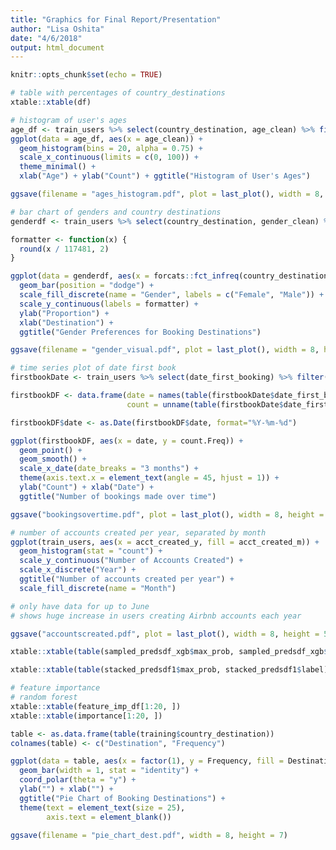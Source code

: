 ```yaml
---
title: "Graphics for Final Report/Presentation"
author: "Lisa Oshita"
date: "4/6/2018"
output: html_document
---
```


```r
knitr::opts_chunk$set(echo = TRUE)
```

```r
# table with percentages of country_destinations
xtable::xtable(df)
```

```r
# histogram of user's ages 
age_df <- train_users %>% select(country_destination, age_clean) %>% filter(age_clean > 0)
ggplot(data = age_df, aes(x = age_clean)) + 
  geom_histogram(bins = 20, alpha = 0.75) + 
  scale_x_continuous(limits = c(0, 100)) + 
  theme_minimal() + 
  xlab("Age") + ylab("Count") + ggtitle("Histogram of User's Ages")

ggsave(filename = "ages_histogram.pdf", plot = last_plot(), width = 8, height = 5)
```


```r
# bar chart of genders and country destinations 
genderdf <- train_users %>% select(country_destination, gender_clean) %>% filter(gender_clean != "unknown")

formatter <- function(x) {
  round(x / 117481, 2)
}

ggplot(data = genderdf, aes(x = forcats::fct_infreq(country_destination), fill = gender_clean)) + 
  geom_bar(position = "dodge") + 
  scale_fill_discrete(name = "Gender", labels = c("Female", "Male")) + 
  scale_y_continuous(labels = formatter) + 
  ylab("Proportion") + 
  xlab("Destination") + 
  ggtitle("Gender Preferences for Booking Destinations")

ggsave(filename = "gender_visual.pdf", plot = last_plot(), width = 8, height = 5)
```

```r
# time series plot of date first book 
firstbookDate <- train_users %>% select(date_first_booking) %>% filter(date_first_booking != "")

firstbookDF <- data.frame(date = names(table(firstbookDate$date_first_booking)),
                          count = unname(table(firstbookDate$date_first_booking)))

firstbookDF$date <- as.Date(firstbookDF$date, format="%Y-%m-%d")

ggplot(firstbookDF, aes(x = date, y = count.Freq)) + 
  geom_point() + 
  geom_smooth() + 
  scale_x_date(date_breaks = "3 months") + 
  theme(axis.text.x = element_text(angle = 45, hjust = 1)) + 
  ylab("Count") + xlab("Date") + 
  ggtitle("Number of bookings made over time")

ggsave("bookingsovertime.pdf", plot = last_plot(), width = 8, height = 5)
```

```r
# number of accounts created per year, separated by month 
ggplot(train_users, aes(x = acct_created_y, fill = acct_created_m)) + 
  geom_histogram(stat = "count") + 
  scale_y_continuous("Number of Accounts Created") + 
  scale_x_discrete("Year") + 
  ggtitle("Number of accounts created per year") + 
  scale_fill_discrete(name = "Month")

# only have data for up to June 
# shows huge increase in users creating Airbnb accounts each year 

ggsave("accountscreated.pdf", plot = last_plot(), width = 8, height = 5)
```



```r
xtable::xtable(table(sampled_predsdf_xgb$max_prob, sampled_predsdf_xgb$label))
```


```r
xtable::xtable(table(stacked_predsdf1$max_prob, stacked_predsdf1$label))
```

```r
# feature importance 
# random forest
xtable::xtable(feature_imp_df[1:20, ])
xtable::xtable(importance[1:20, ])
```

```r
table <- as.data.frame(table(training$country_destination))
colnames(table) <- c("Destination", "Frequency")

ggplot(data = table, aes(x = factor(1), y = Frequency, fill = Destination)) + 
  geom_bar(width = 1, stat = "identity") + 
  coord_polar(theta = "y") + 
  ylab("") + xlab("") + 
  ggtitle("Pie Chart of Booking Destinations") +
  theme(text = element_text(size = 25),
        axis.text = element_blank())

ggsave(filename = "pie_chart_dest.pdf", width = 8, height = 7)
```







